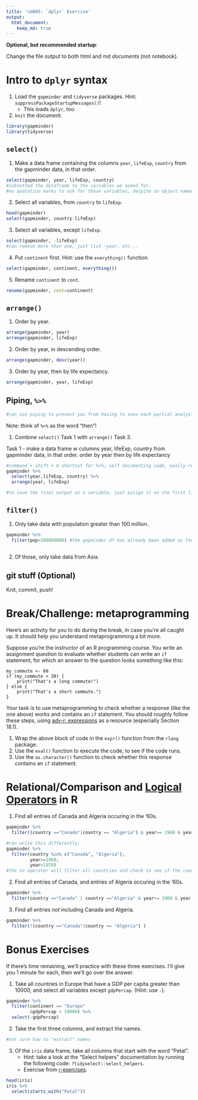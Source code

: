 ```yaml
---
title: 'cm005: `dplyr` Exercise'
output:
  html_document:
    keep_md: true
---
```


**Optional, but recommended startup**:

Change the file output to both html and md _documents_ (not notebook).

# Intro to `dplyr` syntax

1. Load the `gapminder` and `tidyverse` packages. Hint: `suppressPackageStartupMessages()`!
    - This loads `dplyr`, too.
2. `knit` the document. 

```r
library(gapminder)
library(tidyverse)
```


## `select()`

1. Make a data frame containing the columns `year`, `lifeExp`, `country` from the gapminder data, in that order.

```r
select(gapminder, year, lifeExp, country)
#subsetted the dataframe to the variables we asked for. 
#no quotation marks to ask for these variables, despite no object named year, lifeExp, etc.. learn more about metaprogramming later...
```


2. Select all variables, from `country` to `lifeExp`. 

```r
head(gapminder)
select(gapminder, country:lifeExp)
```


3. Select all variables, except `lifeExp`.

```r
select(gapminder, -lifeExp)
#can remove more than one, just list -year, etc... 
```


4. Put `continent` first. Hint: use the `everything()` function.
```r
select(gapminder, continent, everything())
```

5. Rename `continent` to `cont`.

```r
rename(gapminder, cont=continent)
```

## `arrange()`

1. Order by year.
```r
arrange(gapminder, year)
arrange(gapminder, lifeExp)

```



2. Order by year, in descending order.
```r
arrange(gapminder, desc(year))
```


3. Order by year, then by life expectancy.
```r
arrange(gapminder, year, lifeExp)
```

## Piping, `%>%`
```r
#can use piping to prevent you from having to save each partial analysis step in a diff variable each time. 
```

Note: think of `%>%` as the word "then"!

1. Combine `select()` Task 1 with `arrange()` Task 3.

Task 1 - make a data frame w columns year, lifeExp, country from gapminder data, in that order. order by year then by life expectancy
```r
#command + shift + m shortcut for %>%, self documenting code, easily readable, benefit of tidyverse. 
gapminder %>%
  select(year,lifeExp, country) %>% 
  arrange(year, lifeExp)

#to save the final output as a variable, just assign it on the first line.
```


## `filter()`


1. Only take data with population greater than 100 million.

```r
gapminder %>% 
  filter(pop>100000000) #the gapminder df has already been added as the first argument as a result of piping.
  
```


2. Of those, only take data from Asia.

## git stuff (Optional)

Knit, commit, push!

# Break/Challenge: metaprogramming

Here's an activity for you to do during the break, in case you're all caught up. It should help you understand metaprogramming a bit more.

Suppose you're the instructor of an R programming course. You write an assignment question to evaluate whether students can write an `if` statement, for which an answer to the question looks something like this:

```
my_commute <- 60
if (my_commute > 30) {
    print("That's a long commute!")
} else {
    print("That's a short commute.")
}
```

Your task is to use metaprogramming to check whether a response (like the one above) works and contains an `if` statement. You should roughly follow these steps, using [adv-r: expressions](https://adv-r.hadley.nz/expressions.html) as a resource (especially Section 18.1).

1. Wrap the above block of code in the `expr()` function from the `rlang` package.
2. Use the `eval()` function to execute the code, to see if the code runs.
3. Use the `as.character()` function to check whether this response contains an `if` statement.

# Relational/Comparison and [Logical Operators](https://www.statmethods.net/management/operators.html) in R

1. Find all entries of Canada and Algeria occuring in the '60s. 
```r
gapminder %>%
  filter((country =="Canada"|country == "Algeria") & year>= 1960 & year <1970)

#can write this differently:
gapminder %>%
  filter(country %in% c("Canada", "Algeria"),
         year>=1960, 
         year<1970) 
#the in operator will filter all countries and check to see if the country being searched is in the vector we gave, in this case Canada or Algeria. 
```


2. Find all entries of Canada, and entries of Algeria occuring in the '60s. 
```r
gapminder %>% 
  filter(country =="Canada" | country =="Algeria" & year>= 1960 & year <1970)
```


3. Find all entries _not_ including Canada and Algeria.

```r
gapminder %>%
  filter(!(country =="Canada"|country == "Algeria") )
```

# Bonus Exercises

If there's time remaining, we'll practice with these three exercises. I'll give you 1 minute for each, then we'll go over the answer.

1. Take all countries in Europe that have a GDP per capita greater than 10000, and select all variables except `gdpPercap`. (Hint: use `-`).
```r
gapminder %>% 
  filter(continent == "Europe"
         &gdpPercap > 10000) %>% 
  select(-gdpPercap)
```


2. Take the first three columns, and extract the names.

```r

#not sure how to "extract" names
```


3. Of the `iris` data frame, take all columns that start with the word "Petal". 
    - Hint: take a look at the "Select helpers" documentation by running the following code: `?tidyselect::select_helpers`.
    - Exercise from [r-exercises](https://www.r-exercises.com/2017/10/19/dplyr-basic-functions-exercises/).
    
```r
head(iris)
iris %>%
  select(starts_with("Petal"))
```

